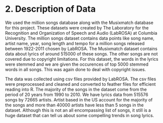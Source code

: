 
# 2. Description of Data

We used the million songs database along with the Musixmatch database for this project. These datasets were created by The Laboratory for the Recognition and Organization of Speech and Audio (LabROSA) at Columbia University. The million songs dataset contains data points like song name, artist name, year, song length and tempo for a million songs released between 1922-2011 chosen by LabROSA. The Musixmatch dataset contains data about lyrics of around 515000 of these songs. The other songs are not covered due to copyright limitations. For this dataset, the words in the lyrics were stemmed and we are given the occurences of top 5000 stemmed words in all songs. This was again done to deal with copyright issues.

The data was collected using csv files provided by LabROSA. The csv files were preprocessed and cleaned and converted to feather files for efficient reading into R. The majority of the songs in the dataset come from the period of 20 years from 1990 to 2010. We have lyrics data from 515576 songs by 72665 artists. Artist based in the US account for the majority of the songs and more than 40000 artists have less than 5 songs in the dataset. Although this is not an all encompassing list of songs, it still is a huge dataset that can tell us about some compelling trends in song lyrics.
